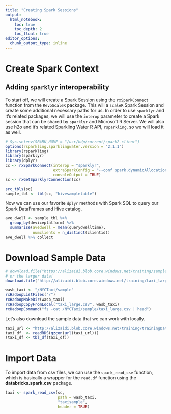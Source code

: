```yaml
---
title: "Creating Spark Sessions"
output: 
  html_notebook:
    toc: true
    toc_depth: 2
    toc_float: true
editor_options: 
  chunk_output_type: inline
---
```


# Create Spark Context

## Adding `sparklyr` interoperability

To start off, we will create a Spark Session using the `rxSparkConnect` function from the `RevoScaleR` package. This will a `scaleR` Spark Session and create some additional necessary paths for us. In order to use `sparklyr` and it's related packages, we will use the `interop` parameter to create a Spark session that can be shared by `sparklyr` and Microsoft R Server. We will also use h2o and it's related Sparkling Water R API, `rsparkling`, so we will load it as well.

```r
# Sys.setenv(SPARK_HOME = "/usr/hdp/current/spark2-client")
options(rsparkling.sparklingwater.version = "2.1.1")
library(rsparkling)
library(sparklyr)
library(dplyr)
cc <- rxSparkConnect(interop = "sparklyr",
                     extraSparkConfig = "--conf spark.dynamicAllocation.enabled=false",
                     consoleOutput = TRUE)
sc <- rxGetSparklyrConnection(cc)

src_tbls(sc)
sample_tbl <- tbl(sc, "hivesampletable")

```

Now we can use our favorite `dplyr` methods with Spark SQL to query our Spark DataFrames and Hive catalog.

```r
ave_dwell <- sample_tbl %>% 
  group_by(deviceplatform) %>% 
  summarise(avedwell = mean(querydwelltime),
            numclients = n_distinct(clientid))
ave_dwell %>% collect
```



# Download Sample Data 

```r

# download.file("https://alizaidi.blob.core.windows.net/training/sample_taxi.csv", "sample_taxi.csv")
# or the larger data!
download.file("http://alizaidi.blob.core.windows.net/training/taxi_large.csv", "taxi_large.csv")

wasb_taxi <- "/NYCTaxi/sample"
rxHadoopListFiles("/")
rxHadoopMakeDir(wasb_taxi)
rxHadoopCopyFromLocal("taxi_large.csv", wasb_taxi)
rxHadoopCommand("fs -cat /NYCTaxi/sample/taxi_large.csv | head")


```

Let's also download the sample data that we can work with locally.

```r
taxi_url <- "http://alizaidi.blob.core.windows.net/training/trainingData/manhattan_df.rds"
taxi_df  <- readRDS(gzcon(url(taxi_url)))
(taxi_df <- tbl_df(taxi_df))
```


# Import Data

To import data from csv files, we can use the `spark_read_csv` function, which is basically a wrapper for the `read.df` function using the __databricks.spark.csv__ package.

```r

taxi <- spark_read_csv(sc,
                       path = wasb_taxi,
                       "taxisample",
                       header = TRUE)

```

